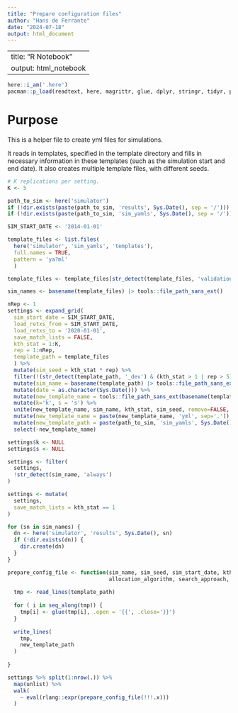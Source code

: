 ```yaml
---
title: "Prepare configuration files"
author: "Hans de Ferrante"
date: "2024-07-18"
output: html_document
---
```


---
title: "R Notebook"
output: html_notebook
---

```r
here::i_am('.here')
pacman::p_load(readtext, here, magrittr, glue, dplyr, stringr, tidyr, purrr, readr)
```

# Purpose

This is a helper file to create yml files for simulations. 

It reads in templates, specified in the template directory and fills in necessary information in these templates (such as the simulation start and end date).
It also creates multiple template files, with different seeds.


```r
# K replications per setting.
K <- 5

path_to_sim <- here('simulator')
if (!dir.exists(paste(path_to_sim, 'results', Sys.Date(), sep = '/'))) dir.create(paste(path_to_sim, 'results', Sys.Date(), sep = '/'), recursive = TRUE)
if (!dir.exists(paste(path_to_sim, 'sim_yamls', Sys.Date(), sep = '/'))) dir.create(paste(path_to_sim, 'sim_yamls', Sys.Date(), sep = '/'), recursive = TRUE)
```

```r
SIM_START_DATE <- '2014-01-01'
```



```r
template_files <- list.files(
  here('simulator', 'sim_yamls', 'templates'),
  full.names = TRUE,
  pattern = 'ya?ml'
  )

template_files <- template_files[str_detect(template_files, 'validation')]

sim_names <- basename(template_files) |> tools::file_path_sans_ext()

nRep <- 1
settings <- expand_grid(
  sim_start_date = SIM_START_DATE,
  load_retxs_from = SIM_START_DATE,
  load_retxs_to = '2020-01-01',
  save_match_lists = FALSE,
  kth_stat = 1:K,
  rep = 1:nRep,
  template_path = template_files
  ) %>%
  mutate(sim_seed = kth_stat * rep) %>%
  filter(!(str_detect(template_path, '_dev') & (kth_stat > 1 | rep > 5))) %>%
  mutate(sim_name = basename(template_path) |> tools::file_path_sans_ext()) %>%
  mutate(date = as.character(Sys.Date())) %>%
  mutate(new_template_name = tools::file_path_sans_ext(basename(template_path))) %>%
  mutate(k='k', s = 's') %>%
  unite(new_template_name, sim_name, kth_stat, sim_seed, remove=FALSE, sep = '_') %>%
  mutate(new_template_name = paste(new_template_name, 'yml', sep='.')) %>%
  mutate(new_template_path = paste(path_to_sim, 'sim_yamls', Sys.Date(), new_template_name, sep = '/')) %>%
  select(-new_template_name)

settings$k <- NULL
settings$s <- NULL

settings <- filter(
  settings,
  !str_detect(sim_name, 'always')
)
```

```r
settings <- mutate(
  settings,
  save_match_lists = kth_stat == 1
)
```


```r
for (sn in sim_names) {
  dn <- here('simulator', 'results', Sys.Date(), sn)
  if (!dir.exists(dn)) {
    dir.create(dn)
  }
}
```



```r
prepare_config_file <- function(sim_name, sim_seed, sim_start_date, kth_stat, save_match_lists,
                                allocation_algorithm, search_approach, template_path, new_template_path, load_retxs_to, load_retxs_from, date = Sys.Date(), ...) {
  
  tmp <- read_lines(template_path)
  
  for ( i in seq_along(tmp)) {
    tmp[i] <- glue(tmp[i], .open = '{{', .close='}}')
  }
  
  write_lines(
    tmp,
    new_template_path
  )
  
}
```


```r
settings %>% split(1:nrow(.)) %>%
  map(unlist) %>%
  walk(
    ~ eval(rlang::expr(prepare_config_file(!!!.x)))
  )
```



